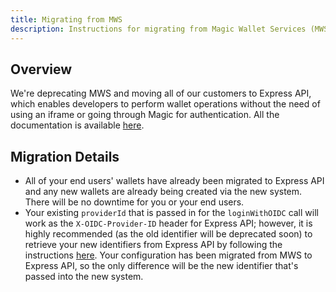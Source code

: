 ```yaml
---
title: Migrating from MWS
description: Instructions for migrating from Magic Wallet Services (MWS) to Express API for wallet operations.
---
```


## Overview

We're deprecating MWS and moving all of our customers to Express API, which enables developers to perform wallet operations without the need of using an iframe or going through Magic for authentication. All the documentation is available [here](/api-wallets/express-api/overview).

## Migration Details

- All of your end users' wallets have already been migrated to Express API and any new wallets are already being created via the new system. There will be no downtime for you or your end users.
- Your existing `providerId` that is passed in for the `loginWithOIDC` call will work as the `X-OIDC-Provider-ID` header for Express API; however, it is highly recommended (as the old identifier will be deprecated soon) to retrieve your new identifiers from Express API by following the instructions [here](/api-wallets/express-api/identity-provider#get-identity-providers). Your configuration has been migrated from MWS to Express API, so the only difference will be the new identifier that's passed into the new system.